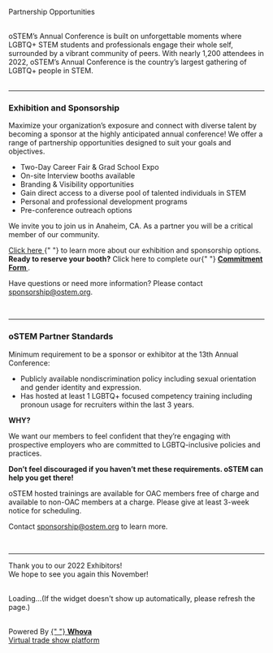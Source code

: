 
<SiteLayout title="Awards">
<div className="border-b-4 border-linen border-solid pb-4 mb-4 text-center">
  <p className="text-5xl font-display font-black">Partnership Opportunities</p>
</div>

<br />

<div>
  oSTEM’s Annual Conference is built on unforgettable moments where LGBTQ+ STEM
  students and professionals engage their whole self, surrounded by a vibrant
  community of peers. With nearly 1,200 attendees in 2022, oSTEM’s Annual
  Conference is the country’s largest gathering of LGBTQ+ people in STEM.
</div>

<br />

---

### <div>Exhibition and Sponsorship</div>

<div>
  Maximize your organization’s exposure and connect with diverse talent by
  becoming a sponsor at the highly anticipated annual conference! We offer a
  range of partnership opportunities designed to suit your goals and objectives.

<div className="my-4">

- Two-Day Career Fair & Grad School Expo
- On-site Interview booths available
- Branding & Visibility opportunities
- Gain direct access to a diverse pool of talented individuals in STEM
- Personal and professional development programs
- Pre-conference outreach options

</div>

We invite you to join us in Anaheim, CA. As a partner you will be a critical
member of our community.

<div className="font-bold my-2">
  <a
    href="https://ostemfilestorage.blob.core.windows.net/publicfiles/oSTEM2023ConferencePartnership.pdf"
    target="\_blank"
    className="text-ostem-blue"
  >
    Click here
  </a>{" "}
  to learn more about our exhibition and sponsorship options.
</div>

<div className="mb-2">
  <b>Ready to reserve your booth?</b> Click here to complete our{" "}
  <b>
    <a
      href="https://www.jotform.com/form/230715276160148"
      target="_blank"
      className="text-ostem-blue"
    >
      Commitment Form
    </a>
  </b>
  .
</div>

Have questions or need more information? Please contact sponsorship@ostem.org.

</div>

<br />

---

### <div>oSTEM Partner Standards</div>

<div>
  Minimum requirement to be a sponsor or exhibitor at the 13th Annual 
Conference:

<div className="my-4">

- Publicly available nondiscrimination policy including sexual orientation and
  gender identity and expression.
- Has hosted at least 1 LGBTQ+ focused competency training including pronoun
  usage for recruiters within the last 3 years.

</div>

**WHY?**

We want our members to feel confident that they’re engaging with prospective
employers who are committed to LGBTQ-inclusive policies and practices.

**Don’t feel discouraged if you haven’t met these requirements. oSTEM can help
you get there!**

oSTEM hosted trainings are available for OAC members free of charge and
available to non-OAC members at a charge. Please give at least 3-week notice for
scheduling.

Contact sponsorship@ostem.org to learn more.

<br />

---

</div>

<div className="mt-6">
  <div className="text-center text-3xl font-bold">
    Thank you to our 2022 Exhibitors!
  </div>
  <div className="text-center text-xl mt-2">
    We hope to see you again this November!
  </div>
</div>

<br />

<div>
  <div title="Whova event and conference app" id="whova-exhibitorwidget">
    <p id="whova-loading">
      Loading...(If the widget doesn't show up automatically, please refresh the
      page.)
    </p>
    <br />
  </div>
  <script
    src="https://whova.com/static/frontend/xems/js/whova-exhibitor-widget.js?eid=VkbdCZs0bUTD7CBXoTo3pVELzjHXdOek0MkKW2pd9qM%3D&host=https://whova.com"
    type="text/javascript"
    id="embeded-exhibitor-script"
  ></script>
  <div id="whova-wrap" class="whova-wrap-class">
    Powered By
    <a class="brandlink" target="_blank" href="https://whova.com">
      {" "}
      <b>Whova</b>
    </a>
    <br />
    <a
      class="whova-emslink brandanchorlink"
      target="_blank"
      href="https://whova.com/trade-show-app-lead-retrieval/"
    >
      Virtual trade show platform
    </a>
  </div>
</div>

</SiteLayout>
